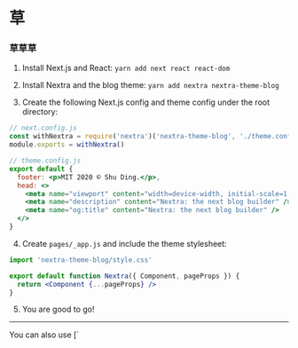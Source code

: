 # 草

### 草草草

1. Install Next.js and React: `yarn add next react react-dom`

2. Install Nextra and the blog theme: `yarn add nextra nextra-theme-blog`

3. Create the following Next.js config and theme config under the root directory:

```jsx
// next.config.js
const withNextra = require('nextra')('nextra-theme-blog', './theme.config.js')
module.exports = withNextra()
```

```jsx
// theme.config.js
export default {
  footer: <p>MIT 2020 © Shu Ding.</p>,
  head: <>
    <meta name="viewport" content="width=device-width, initial-scale=1.0" />
    <meta name="description" content="Nextra: the next blog builder" />
    <meta name="og:title" content="Nextra: the next blog builder" />
  </>
}
```

4. Create `pages/_app.js` and include the theme stylesheet:

```jsx
import 'nextra-theme-blog/style.css'

export default function Nextra({ Component, pageProps }) {
  return <Component {...pageProps} />
}
```

5. You are good to go! 

---


<Callout>
You can also use [`<style jsx>`](https://nextjs.org/docs/basic-features/built-in-css-support#css-in-js) to style elements inside `theme.config.js`.
</Callout>

